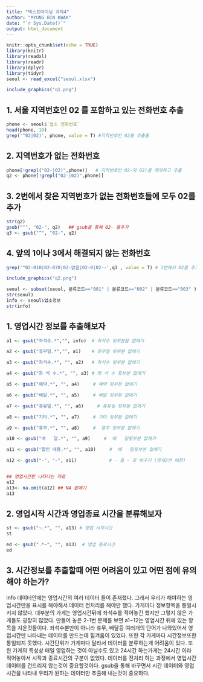 ---
title: "텍스트마이닝 과제4"
author: "MYUNG BIN KWAK"
date: "`r Sys.Date()`"
output: html_document
---

```{r setup, include=FALSE}
knitr::opts_chunk$set(echo = TRUE)
library(knitr)
library(readxl)
library(readr)
library(dplyr)
library(tidyr)
seoul <- read_excel("seoul.xlsx")
```

```{r, echo = FALSE, out.width = "75%", fig.align = "left"}
include_graphics("q1.png")
```

## 1. 서울 지역번호인 02 를 포함하고 있는 전화번호 추출
```{r}
phone <- seoul$`업소 전화번호`
head(phone, 10)
grep('^02|02)', phone, value = T) #지역번호인 02를 추출출
```

## 2. 지역번호가 없는 전화번호

```{r}
phone[!grepl("02-|02)",phone)]   # 지역번호인 02-와 02)를 제외하고 추출
q2 <- phone[!grepl("02-|02)",phone)] 
```

## 3. 2번에서 찾은 지역번호가 없는 전화번호들에 모두 02를 추가

```{r}
str(q2)
gsub("^", "02-", q2)   ## gsub을 통해 02- 를추가 
q3 <- gsub("^", "02-", q2)  
```

## 4. 앞의 1이나 3에서 해결되지 않는 전화번호

```{r}
grep('^02-010|02-070|02-없음|02-0|02--',q3 , value = T) # 3번에서 02를 추가한 데이터중 비정상적 데이터를 추출 (010, 없음, - , -- )
```



```{r, echo = FALSE, out.width = "75%", fig.align = "left"}
include_graphics("q2.png")
```

```{r}
seoul <- subset(seoul, 분류코드=="001" | 분류코드=="002" | 분류코드=="003" )
str(seoul) 
info <- seoul$업소정보
str(info)
```
## 1. 영업시간 정보를 추출해보자
```{r}
a1 <- gsub("좌석수.*","", info)  # 좌석수 뒷부분을 없애기

a2 <- gsub("휴무일.*","", a1)    # 휴무일 뒷부분 없애기

a3 <- gsub("좌석수.*", "", a2)   # 좌석수 뒷부분 없애기

a4 <- gsub("좌 석 수.*", "", a3) # 좌 석 수 뒷부분 없애기

a5 <- gsub("예약.*", "", a4)     # 예약 뒷부분 없애기

a6 <- gsub("배달.*", "", a5)     # 배달 뒷부분 없애기

a7 <- gsub("휴뮤일.*", "", a6)     # 휴뮤일 뒷부분 없애기

a8 <- gsub("기타.*", "", a7)     # 기타 뒷부분 없애기

a9 <- gsub("휴무.*", "", a8)     #  휴무 뒷부분 없애기

a10 <- gsub("배   달.*", "", a9)     #  배   달뒷부분 없애기

a11 <- gsub("할인 내용.*", "", a10)     #  배   달뒷부분 없애기

a12 <- gsub("-", "~", a11)            # - 를 ~ 로 바꾸기 (문제2번 때문)


## 영업시간만 나타나는 자료
a12
a13<- na.omit(a12) ## NA 없애기 
a13
```


## 2. 영업시작 시간과 영업종료 시간을 분류해보자 
```{r}
st <- gsub("~.*", "", a13) # 영업 시작시간
st

ed <- gsub(".*~", "", a13)  # 영업 종료시간
ed

```


## 3. 시간정보를 추출할때 어떤 어려움이 있고 어떤 점에 유의해야 하는가?

info 데이터안에는 영업시간외 여러 데이터 들이 존재했다. 그래서 우리가 해야하는 영업시간만을 표시를 해야해서 데이터 전처리를 해야만 했다. 가게마다 정보항목을 통일시키지 않았다. 대부분의 가게는 영업시간뒤에 좌석수를 적어놓긴 했지만 그렇지 않은 가게들도 굉장히 많았다. 만들어 놓은 2-1번 문제를 보면 a1~12는 영업시간 뒤에 있는 항목을 지운것들이다. 좌석수뿐만이 아니라 휴무, 배달등 여러개의 단어가 나와있어서 영업시간만 나타내는 데이터를 만드는데 힘겨움이 있었다. 또한 각 가게마다 시간정보또한 통일되지 못했다. 시간단위가  가게마다 달라서 데이터를 분류하는게 어려움이 있다. 또한 가게의 특성상 매일 영업하는 것이 아닐수도 있고 24시간 하는가게는 24시간 이라 적어놓아서 시작과 종료시간의 구분이 없었다. 데이터를 전처리 하는 과정에서 영업시간데이터를 건드리지 않는것이 중요할것이다. gsub을 통해 바꾸면서 시간 데이터와 영업시간을 나타내 우리가 원하는 데이터만 추출해 내는것이 중요하다. 



